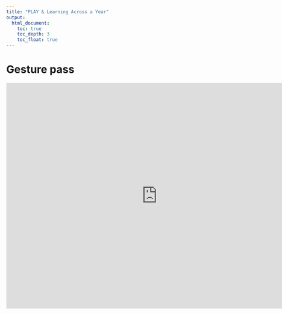 ```yaml
---
title: "PLAY & Learning Across a Year"
output:
  html_document:
    toc: true
    toc_depth: 3
    toc_float: true
---
```


# Gesture pass

<p><iframe src="https://docs.google.com/document/d/e/2PACX-1vSYyj4uL6gO52EGH4Yclk7gMAK-rrcXOLR3TPDi8CI7XUKBF9zzZjgQ-h0YlOnVBwr0xc8kFvVySTl3/pub?embedded=true"frameborder="0" width="800" height="600" allowfullscreen="true" mozallowfullscreen="true" webkitallowfullscreen="true"></iframe></p>
